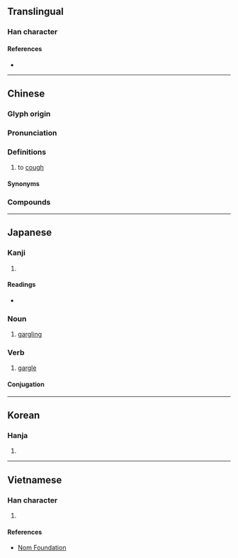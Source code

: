 {{character info/new}}
==Translingual==

===Han character===
{{Han char|rn=30|rad=口|as=11|sn=14|four=67082|canj=RDLO|ids=⿰口欶}}

====References====
* {{Han ref|kx=0204.270|dkj=04154|dj=0427.060|hdz=10674.100|uh=55FD|ud=22013|bh=B9C2|bd=47554}}

----

==Chinese==
{{zh-forms|alt=𠻳}}

===Glyph origin===
{{Han etym}}

===Pronunciation===
{{zh-pron
|m=sòu,shù,sù
|c=sok3,sau3
|h=pfs=chhu̍k
|md=
|mn=ml:sò͘/sàu
|mn_note=sò͘ - literary; sàu - vernacular
|w=
|mc=y
|oc=y
|cat=v
}}
{{zh-attn-split}}

===Definitions===
{{zh-hanzi}}

# to [[cough]]

====Synonyms====
{{zh-dial|咳嗽}}

===Compounds===
{{zh-der|乾嗽|咳嗽|散嗽}}

----

==Japanese==

===Kanji===
{{ja-kanji|grade=|rs=口11}}

# {{defn|lang=ja|sort=口11}}

====Readings====
* {{ja-readings|on=[[そく]] (soku), [[しゅう]] (shū), [[そう]] (sō)|kun=[[うがい]] (ugai), [[すう]] (suu), [[くちすすぐ]] (kuchisusugu)}}

===Noun===
{{ja-noun|うがい|hhira=うがひ}}

# [[gargling]]

===Verb===
{{ja-verb-suru|うがい|hhira=うがひ}}

# [[gargle]]

====Conjugation====
{{ja-suru|うがい}}

----

==Korean==

===Hanja===
{{ko-hanja|hangeul=수|rv=su|mr=su}}

# {{defn|lang=ko|sort=口11}}

----

==Vietnamese==

===Han character===
{{vi-hantu|[[sấu]]|rs=口11}}

# {{defn|lang=vi|sort=口11}}

====References====
* [http://nomfoundation.org/common/nom_details.php?codepoint=55fd Nom Foundation]
